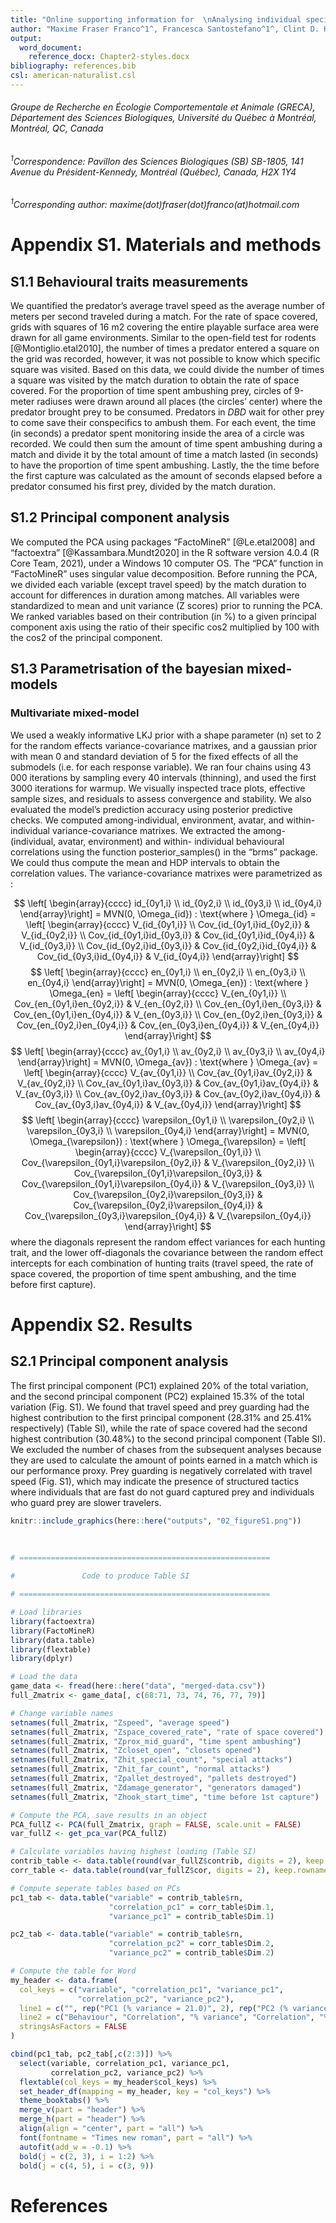 ```yaml
---
title: "Online supporting information for  \nAnalysing individual specialisation and flexibility in predator hunting mode and its effect on hunting success using an online multiplayer videogame"
author: "Maxime Fraser Franco^1^, Francesca Santostefano^1^, Clint D. Kelly^1^, Pierre-Olivier Montiglio^1^"
output: 
  word_document:
    reference_docx: Chapter2-styles.docx
bibliography: references.bib
csl: american-naturalist.csl
---
```


###### Groupe de Recherche en Écologie Comportementale et Animale (GRECA), Département des Sciences Biologiques, Université du Québec à Montréal, Montréal, QC, Canada
  
###### ^1^Correspondence: Pavillon des Sciences Biologiques (SB) SB-1805, 141 Avenue du Président-Kennedy, Montréal (Québec), Canada, H2X 1Y4

###### ^1^Corresponding author: maxime(dot)fraser(dot)franco(at)hotmail.com

\newpage
# Appendix S1. Materials and methods {.unnumbered}

## S1.1 Behavioural traits measurements

We quantified the predator's average travel speed as the average number of meters per second traveled during a match. For the rate of space covered, grids with squares of 16 m2 covering the entire playable surface area were drawn for all game environments. Similar to the open-field test for rodents [@Montiglio.etal2010], the number of times a predator entered a square on the grid was recorded, however, it was not possible to know which specific square was visited. Based on this data, we could divide the number of times a square was visited by the match duration to obtain the rate of space covered. For the proportion of time spent ambushing prey, circles of 9-meter radiuses were drawn around all places (the circles’ center) where the predator brought prey to be consumed. Predators in *DBD* wait for other prey to come save their conspecifics to ambush them. For each event, the time (in seconds) a predator spent monitoring inside the area of a circle was recorded. We could then sum the amount of time spent ambushing during a match and divide it by the total amount of time a match lasted (in seconds) to have the proportion of time spent ambushing. Lastly, the the time before the first capture was calculated as the amount of seconds elapsed before a predator consumed his first prey, divided by the match duration.

## S1.2 Principal component analysis

We computed the PCA using packages “FactoMineR” [@Le.etal2008] and “factoextra” [@Kassambara.Mundt2020] in the R software version 4.0.4 (R Core Team, 2021), under a Windows 10 computer OS. The “PCA” function in “FactoMineR” uses singular value decomposition. Before running the PCA, we divided each variable (except travel speed) by the match duration to account for differences in duration among matches. All variables were standardized to mean and unit variance (Z scores) prior to running the PCA. We ranked variables based on their contribution (in %) to a given principal component axis using the ratio of their specific cos2 multiplied by 100 with the cos2 of the principal component.

## S1.3 Parametrisation of the bayesian mixed-models

### Multivariate mixed-model
We used a weakly informative LKJ prior with a shape parameter (n) set to 2 for the random effects variance-covariance matrixes, and a gaussian prior with mean 0 and standard deviation of 5 for the fixed effects of all the submodels (i.e. for each response variable). We ran four chains using 43 000 iterations by sampling every 40 intervals (thinning), and used the first 3000 iterations for warmup. We visually inspected trace plots, effective sample sizes, and residuals to assess convergence and stability. We also evaluated the model's prediction accuracy using posterior predictive checks. We computed among-individual, environment, avatar, and within-individual variance-covariance matrixes. We extracted the among- (individual, avatar, environment) and within- individual behavioural correlations using the function posterior_samples() in the "brms" package. We could thus compute the mean and HDP intervals to obtain the correlation values. The variance-covariance matrixes were parametrized as :

$$
\left[
\begin{array}{cccc}
id_{0y1,i} \\ 
id_{0y2,i} \\ 
id_{0y3,i} \\
id_{0y4,i}
\end{array}\right]
= MVN(0, \Omega_{id}) : \text{where } \Omega_{id} = 
\left[
\begin{array}{cccc}
V_{id_{0y1,i}} \\
Cov_{id_{0y1,i}id_{0y2,i}} & V_{id_{0y2,i}} \\ 
Cov_{id_{0y1,i}id_{0y3,i}} & Cov_{id_{0y1,i}id_{0y4,i}} & V_{id_{0y3,i}} \\
Cov_{id_{0y2,i}id_{0y3,i}} & Cov_{id_{0y2,i}id_{0y4,i}} & Cov_{id_{0y3,i}id_{0y4,i}} & V_{id_{0y4,i}}
\end{array}\right]
$$
$$
\left[
\begin{array}{cccc}
en_{0y1,i} \\ 
en_{0y2,i} \\ 
en_{0y3,i} \\
en_{0y4,i}
\end{array}\right]
= MVN(0, \Omega_{en}) : \text{where } \Omega_{en} = 
\left[
\begin{array}{cccc}
V_{en_{0y1,i}} \\
Cov_{en_{0y1,i}en_{0y2,i}} & V_{en_{0y2,i}} \\ 
Cov_{en_{0y1,i}en_{0y3,i}} & Cov_{en_{0y1,i}en_{0y4,i}} & V_{en_{0y3,i}} \\
Cov_{en_{0y2,i}en_{0y3,i}} & Cov_{en_{0y2,i}en_{0y4,i}} & Cov_{en_{0y3,i}en_{0y4,i}} & V_{en_{0y4,i}}
\end{array}\right]
$$
$$
\left[
\begin{array}{cccc}
av_{0y1,i} \\ 
av_{0y2,i} \\ 
av_{0y3,i} \\
av_{0y4,i}
\end{array}\right]
= MVN(0, \Omega_{av}) : \text{where } \Omega_{av} = 
\left[
\begin{array}{cccc}
V_{av_{0y1,i}} \\
Cov_{av_{0y1,i}av_{0y2,i}} & V_{av_{0y2,i}} \\ 
Cov_{av_{0y1,i}av_{0y3,i}} & Cov_{av_{0y1,i}av_{0y4,i}} & V_{av_{0y3,i}} \\
Cov_{av_{0y2,i}av_{0y3,i}} & Cov_{av_{0y2,i}av_{0y4,i}} & Cov_{av_{0y3,i}av_{0y4,i}} & V_{av_{0y4,i}}
\end{array}\right]
$$
$$
\left[
\begin{array}{cccc}
\varepsilon_{0y1,i} \\ 
\varepsilon_{0y2,i} \\ 
\varepsilon_{0y3,i} \\
\varepsilon_{0y4,i}
\end{array}\right]
= MVN(0, \Omega_{\varepsilon}) : \text{where } \Omega_{\varepsilon} = 
\left[
\begin{array}{cccc}
V_{\varepsilon_{0y1,i}} \\
Cov_{\varepsilon_{0y1,i}\varepsilon_{0y2,i}} & V_{\varepsilon_{0y2,i}} \\ 
Cov_{\varepsilon_{0y1,i}\varepsilon_{0y3,i}} & Cov_{\varepsilon_{0y1,i}\varepsilon_{0y4,i}} & V_{\varepsilon_{0y3,i}} \\
Cov_{\varepsilon_{0y2,i}\varepsilon_{0y3,i}} & Cov_{\varepsilon_{0y2,i}\varepsilon_{0y4,i}} & Cov_{\varepsilon_{0y3,i}\varepsilon_{0y4,i}} & V_{\varepsilon_{0y4,i}}
\end{array}\right]
$$
where the diagonals represent the random effect variances for each hunting trait, and the lower off-diagonals the covariance between the random effect intercepts for each combination of hunting traits (travel speed, the rate of space covered, the proportion of time spent ambushing, and the time before first capture).

# Appendix S2. Results

## S2.1 Principal component analysis

The first principal component (PC1) explained 20% of the total variation, and the second principal component (PC2) explained 15.3% of the total variation (Fig. S1). We found that travel speed and prey guarding had the highest contribution to the first principal component (28.31% and 25.41% respectively) (Table SI), while the rate of space covered had the second highest contribution (30.48%) to the second principal component (Table SI). We excluded the number of chases from the subsequent analyses because they are used to calculate the amount of points earned in a match which is our performance proxy. Prey guarding is negatively correlated with travel speed (Fig. S1), which may indicate the presence of structured tactics where individuals that are fast do not guard captured prey and individuals who guard prey are slower travelers.

```r
knitr::include_graphics(here::here("outputs", "02_figureS1.png"))
```

<br>

```r
# ========================================================

#               Code to produce Table SI

# ========================================================

# Load libraries
library(factoextra)
library(FactoMineR)
library(data.table)
library(flextable)
library(dplyr)

# Load the data
game_data <- fread(here::here("data", "merged-data.csv"))
full_Zmatrix <- game_data[, c(68:71, 73, 74, 76, 77, 79)]

# Change variable names
setnames(full_Zmatrix, "Zspeed", "average speed")
setnames(full_Zmatrix, "Zspace_covered_rate", "rate of space covered")
setnames(full_Zmatrix, "Zprox_mid_guard", "time spent ambushing")
setnames(full_Zmatrix, "Zcloset_open", "closets opened")
setnames(full_Zmatrix, "Zhit_special_count", "special attacks")
setnames(full_Zmatrix, "Zhit_far_count", "normal attacks")
setnames(full_Zmatrix, "Zpallet_destroyed", "pallets destroyed")
setnames(full_Zmatrix, "Zdamage_generator", "generators damaged")
setnames(full_Zmatrix, "Zhook_start_time", "time before 1st capture")

# Compute the PCA, save results in an object
PCA_fullZ <- PCA(full_Zmatrix, graph = FALSE, scale.unit = FALSE)
var_fullZ <- get_pca_var(PCA_fullZ)

# Calculate variables having highest loading (Table SI)
contrib_table <- data.table(round(var_fullZ$contrib, digits = 2), keep.rownames=TRUE)
corr_table <- data.table(round(var_fullZ$cor, digits = 2), keep.rownames = TRUE)

# Compute seperate tables based on PCs
pc1_tab <- data.table("variable" = contrib_table$rn,
                      "correlation_pc1" = corr_table$Dim.1,
                      "variance_pc1" = contrib_table$Dim.1)

pc2_tab <- data.table("variable" = contrib_table$rn,
                      "correlation_pc2" = corr_table$Dim.2,
                      "variance_pc2" = contrib_table$Dim.2)

# Compute the table for Word
my_header <- data.frame(
  col_keys = c("variable", "correlation_pc1", "variance_pc1", 
               "correlation_pc2", "variance_pc2"),
  line1 = c("", rep("PC1 (% variance = 21.0)", 2), rep("PC2 (% variance = 15.3)", 2)),
  line2 = c("Behaviour", "Correlation", "% variance", "Correlation", "% variance"),
  stringsAsFactors = FALSE
)

cbind(pc1_tab, pc2_tab[,c(2:3)]) %>%
  select(variable, correlation_pc1, variance_pc1,
         correlation_pc2, variance_pc2) %>%
  flextable(col_keys = my_header$col_keys) %>%
  set_header_df(mapping = my_header, key = "col_keys") %>%
  theme_booktabs() %>%
  merge_v(part = "header") %>%
  merge_h(part = "header") %>%
  align(align = "center", part = "all") %>%
  font(fontname = "Times new roman", part = "all") %>%
  autofit(add_w = -0.1) %>%
  bold(j = c(2, 3), i = 1:2) %>%
  bold(j = c(4, 5), i = c(3, 9))

```



# References

<div id="refs"></div>










